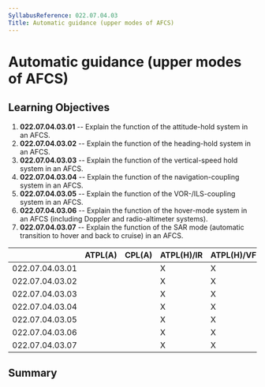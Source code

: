 ```yaml
---
SyllabusReference: 022.07.04.03
Title: Automatic guidance (upper modes of AFCS)
---
```


# Automatic guidance (upper modes of AFCS)

## Learning Objectives

1.  **022.07.04.03.01** -- Explain the function of the attitude-hold system in an
    AFCS.
2.  **022.07.04.03.02** -- Explain the function of the heading-hold system in an
    AFCS.
3.  **022.07.04.03.03** -- Explain the function of the vertical-speed hold system
    in an AFCS.
4.  **022.07.04.03.04** -- Explain the function of the navigation-coupling system
    in an AFCS.
5.  **022.07.04.03.05** -- Explain the function of the VOR-/ILS-coupling system
    in an AFCS.
6.  **022.07.04.03.06** -- Explain the function of the hover-mode system in an
    AFCS (including Doppler and radio-altimeter systems).
7.  **022.07.04.03.07** -- Explain the function of the SAR mode (automatic
    transition to hover and back to cruise) in an AFCS.

|                 | ATPL(A) | CPL(A) | ATPL(H)/IR | ATPL(H)/VFR | CPL(H) | IR  | CBIR(A) |
| --------------- | ------- | ------ | ---------- | ----------- | ------ | --- | ------- |
| 022.07.04.03.01 |         |        | X          | X           | X      |     |         |
| 022.07.04.03.02 |         |        | X          | X           | X      |     |         |
| 022.07.04.03.03 |         |        | X          | X           | X      |     |         |
| 022.07.04.03.04 |         |        | X          | X           | X      |     |         |
| 022.07.04.03.05 |         |        | X          | X           | X      |     |         |
| 022.07.04.03.06 |         |        | X          | X           | X      |     |         |
| 022.07.04.03.07 |         |        | X          | X           | X      |     |         |

## Summary
